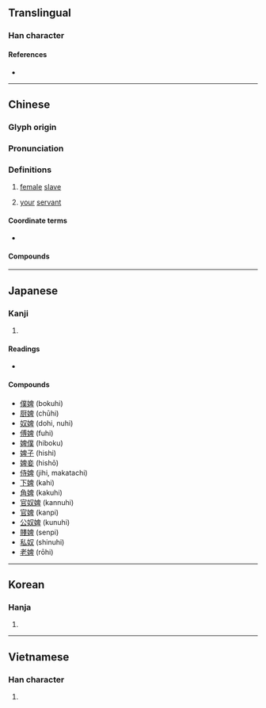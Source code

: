 {{character info/new}}
==Translingual==

===Han character===
{{Han char|rn=38|rad=女|as=08|sn=11|four=46440|canj=VHWJ|ids=⿰女卑}}

====References====
* {{Han ref|kx=0265.100|dkj=06428|dj=0532.080|hdz=21059.140|uh=5A62|ud=23138|bh=B141|bd=45377}}

----

==Chinese==
{{zh-forms}}

===Glyph origin===
{{Han etym}}

===Pronunciation===
{{zh-pron
|m=bì,bèi,1nb=standard,2nb=variant in Taiwan
|c=pei5
|mn=pī
|mn-t=bi6
|mc=y
|oc=y
|cat=
}}

===Definitions===
{{zh-hanzi}}

# [[female]] [[slave]]
#: {{zh-x|ref=Zhanguoce|^@威 ^王 勃然 怒 曰：『叱 嗟！而 母 婢 也。』|King Wei furiously responded: "To hell with you! Son of a '''slave-girl'''."}}
# {{lb|zh|humble}} {{n-g|Self-designation used by females in ancient China:}} [[your]] [[servant]]

====Coordinate terms====
* {{sense|slave}} {{q|male}} {{zh-l|僕}}

====Compounds====
{{zh-der|僮婢|呼奴使婢|女婢|奴婢|奴脣婢舌|奴顏婢睞|奴顏婢膝|婢作夫人|婢僕|婢女|婢妮|婢妾|婢子|婢學夫人|婢膝奴顏|媵婢|官婢|家生婢|灶下婢|爨婢|童婢|老婢|賤婢|金奴銀婢}}

----

==Japanese==

===Kanji===
{{ja-kanji|grade=|rs=女08}}

# {{rfdef|ja|sort=女08}}

====Readings====
* {{ja-readings
|goon=び
|kanon=ひ
|kun=はしため}}

====Compounds====
* [[僕婢]] (bokuhi)
* [[厨婢]] (chūhi)
* [[奴婢]] (dohi, nuhi)
* [[傅婢]] (fuhi)
* [[婢僕]] (hiboku)
* [[婢子]] (hishi)
* [[婢妾]] (hishō)
* [[侍婢]] (jihi, makatachi)
* [[下婢]] (kahi)
* [[角婢]] (kakuhi)
* [[官奴婢]] (kannuhi)
* [[官婢]] (kanpi)
* [[公奴婢]] (kunuhi)
* [[賤婢]] (senpi)
* [[私奴]] (shinuhi)
* [[老婢]] (rōhi)

----

==Korean==

===Hanja===
{{ko-hanja|hangeul=비|rv=bi|mr=pi}}

# {{rfdef|ko|sort=女08}}

----

==Vietnamese==

===Han character===
{{vi-hantu|[[tì]]|rs=女08}}

# {{rfdef|vi|sort=女08}}